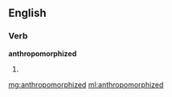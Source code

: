 ==English==

===Verb===
'''anthropomorphized'''

# {{past of|[[anthropomorphize]]}}

[[mg:anthropomorphized]]
[[ml:anthropomorphized]]